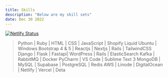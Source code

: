 ```yaml
---
title: Skills
description: "Below are my skill sets"
date: Dec 30 2022
---
```



[![Netlify Status](https://api.netlify.com/api/v1/badges/9be1f6b8-7222-4177-b841-1c9099c1f1f1/deploy-status)](https://app.netlify.com/sites/chimerical-snickerdoodle-a36a00/deploys)


> Python | Ruby | HTML | CSS | JavaScript | Shopify Liquid
> Ubuntu | Windows
> Bootstrap 4 & 5 | Reactjs | Nextjs | Rails | TailwindCSS
> Django | Flask | Fastapi| WordPress | Rails | ElasticSearch
> Kafka | RabbitMQ | Docker
> PyCharm | VS Code | Sublime Text 3
> MongoDB | MySQL | Supabase | PostgreSQL | Redis
> AWS | Linode | DigitalOcean | Netlify | Vercel | Deta

